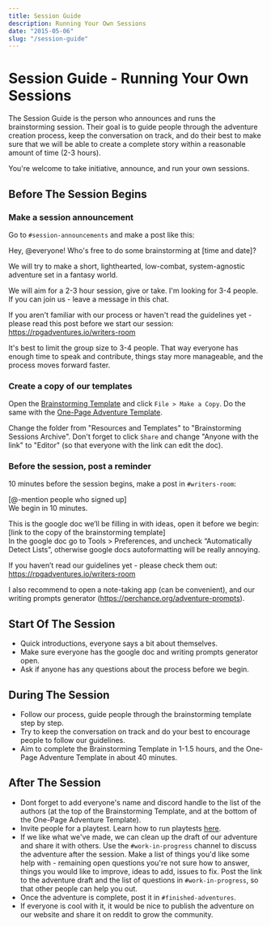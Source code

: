 ```yaml
---
title: Session Guide
description: Running Your Own Sessions
date: "2015-05-06"
slug: "/session-guide"
---
```


# Session Guide - Running Your Own Sessions
The Session Guide is the person who announces and runs the brainstorming session. Their goal is to guide people through the adventure creation process, keep the conversation on track, and do their best to make sure that we will be able to create a complete story within a reasonable amount of time (2-3 hours).

You're welcome to take initiative, announce, and run your own sessions.

<!-- Anyone who has participated in a few sessions and gained some experience with the process is welcome to take initiative, announce, and run their own sessions. -->

## Before The Session Begins

### Make a session announcement
Go to `#session-announcements` and make a post like this:

> 
Hey, @everyone! Who's free to do some brainstorming at [time and date]?
>
We will try to make a short, lighthearted, low-combat, system-agnostic adventure set in a fantasy world.
>
We will aim for a 2-3 hour session, give or take. I'm looking for 3-4 people.  
If you can join us - leave a message in this chat.  
>
If you aren't familiar with our process or haven't read the guidelines yet - please read this post before we start our session:
https://rpgadventures.io/writers-room

It's best to limit the group size to 3-4 people. That way everyone has enough time to speak and contribute, things stay more manageable, and the process moves forward faster.

### Create a copy of our templates
Open the [Brainstorming Template](https://docs.google.com/document/d/1S0KMVB6qyc_MKvXt2SS4-Zn5seT31QfXjYD1Gb9htzM/) and click `File > Make a Copy`. Do the same with the [One-Page Adventure Template](https://docs.google.com/document/d/1yUqvSokoxJalKhi236xvl4q1cf7EWLVmrfgw9ljGyMI/).

Change the folder from "Resources and Templates" to "Brainstorming Sessions Archive". Don't forget to click `Share` and change "Anyone with the link" to "Editor" (so that everyone with the link can edit the doc).

### Before the session, post a reminder
10 minutes before the session begins, make a post in `#writers-room`:
> 
[@-mention people who signed up]  
We begin in 10 minutes.
>
This is the google doc we’ll be filling in with ideas, open it before we begin:  
[link to the copy of the brainstorming template]  
In the google doc go to Tools > Preferences, and uncheck “Automatically Detect Lists”, otherwise google docs autoformatting will be really annoying.
>
If you haven’t read our guidelines yet - please check them out:  
https://rpgadventures.io/writers-room
>
I also recommend to open a note-taking app (can be convenient), and our writing prompts generator (https://perchance.org/adventure-prompts).


## Start Of The Session
- Quick introductions, everyone says a bit about themselves.
- Make sure everyone has the google doc and writing prompts generator open.
- Ask if anyone has any questions about the process before we begin.

## During The Session
- Follow our process, guide people through the brainstorming template step by step.
- Try to keep the conversation on track and do your best to encourage people to follow our guidelines.
- Aim to complete the Brainstorming Template in 1-1.5 hours, and the One-Page Adventure Template in about 40 minutes.

<!-- - If people get stuck or can't pick an idea - call for a vote, roll the dice to pick a random one (`!r 1d10` in chat), or just make the decision yourself and move on. -->
<!-- - If nobody has any ideas - go with the simple/obvious one. Use [writing prompts tool](https://rpgadventures.io/prompts) if necessary. -->


## After The Session
- Dont forget to add everyone's name and discord handle to the list of the authors (at the top of the Brainstorming Template, and at the bottom of the One-Page Adventure Template).
- Invite people for a playtest. Learn how to run playtests [here](/playtesting).
- If we like what we've made, we can clean up the draft of our adventure and share it with others. Use the `#work-in-progress` channel to discuss the adventure after the session. Make a list of things you'd like some help with - remaining open questions you're not sure how to answer, things you would like to improve, ideas to add, issues to fix. Post the link to the adventure draft and the list of questions in `#work-in-progress`, so that other people can help you out.
- Once the adventure is complete, post it in `#finished-adventures`.
- If everyone is cool with it, it would be nice to publish the adventure on our website and share it on reddit to grow the community.
